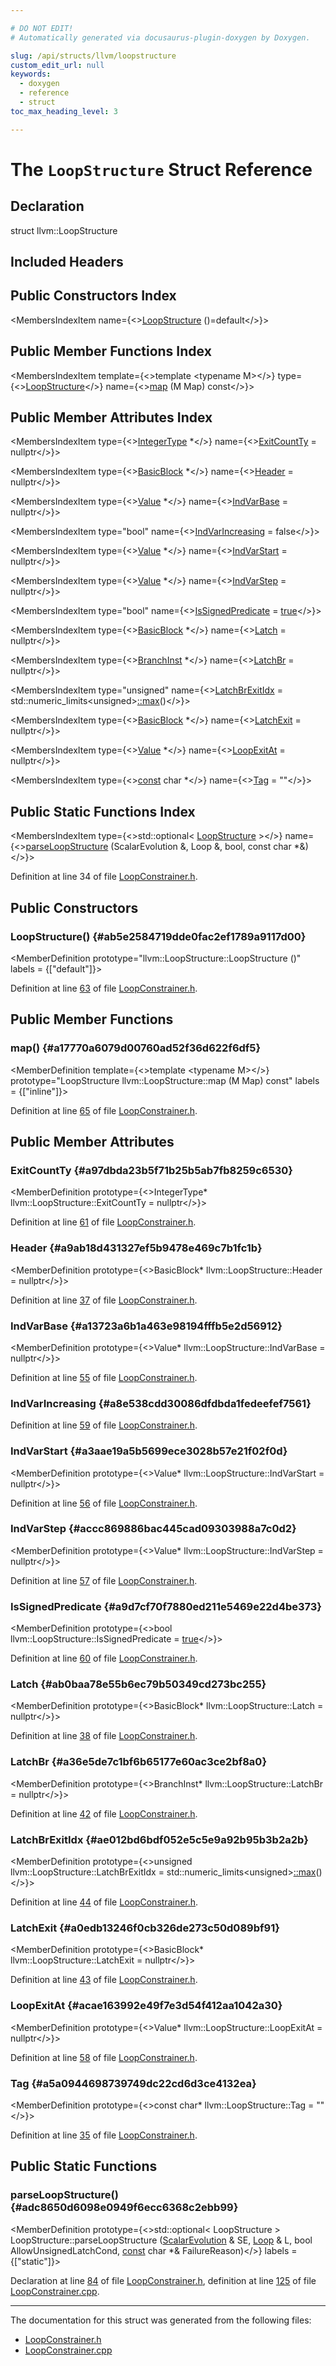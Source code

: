 ```yaml
---

# DO NOT EDIT!
# Automatically generated via docusaurus-plugin-doxygen by Doxygen.

slug: /api/structs/llvm/loopstructure
custom_edit_url: null
keywords:
  - doxygen
  - reference
  - struct
toc_max_heading_level: 3

---
```





# The `LoopStructure` Struct Reference

<DoxygenPage pluginConfig={pluginConfig}>



## Declaration

<CodeBlock>struct llvm::LoopStructure</CodeBlock>

## Included Headers

<IncludesList>
<IncludesListItem
  filePath="llvm/Transforms/Utils/LoopConstrainer.h"
  permalink="/docs/api/files/include/include/llvm/include/llvm/transforms/include/llvm/transforms/utils/loopconstrainer-h"
  isLocal="true" />
</IncludesList>

## Public Constructors Index

<MembersIndex>

<MembersIndexItem
  name={<><a href="#ab5e2584719dde0fac2ef1789a9117d00">LoopStructure</a> ()=default</>}>
</MembersIndexItem>

</MembersIndex>

## Public Member Functions Index

<MembersIndex>

<MembersIndexItem
  template={<>template &lt;typename M&gt;</>}
  type={<><a href="/docs/api/structs/llvm/loopstructure">LoopStructure</a></>}
  name={<><a href="#a17770a6079d00760ad52f36d622f6df5">map</a> (M Map) const</>}>
</MembersIndexItem>

</MembersIndex>

## Public Member Attributes Index

<MembersIndex>

<MembersIndexItem
  type={<><a href="/docs/api/classes/llvm/integertype">IntegerType</a> &#42;</>}
  name={<><a href="#a97dbda23b5f71b25b5ab7fb8259c6530">ExitCountTy</a> = nullptr</>}>
</MembersIndexItem>

<MembersIndexItem
  type={<><a href="/docs/api/classes/llvm/basicblock">BasicBlock</a> &#42;</>}
  name={<><a href="#a9ab18d431327ef5b9478e469c7b1fc1b">Header</a> = nullptr</>}>
</MembersIndexItem>

<MembersIndexItem
  type={<><a href="/docs/api/classes/llvm/value">Value</a> &#42;</>}
  name={<><a href="#a13723a6b1a463e98194fffb5e2d56912">IndVarBase</a> = nullptr</>}>
</MembersIndexItem>

<MembersIndexItem
  type="bool"
  name={<><a href="#a8e538cdd30086dfdbda1fedeefef7561">IndVarIncreasing</a> = false</>}>
</MembersIndexItem>

<MembersIndexItem
  type={<><a href="/docs/api/classes/llvm/value">Value</a> &#42;</>}
  name={<><a href="#a3aae19a5b5699ece3028b57e21f02f0d">IndVarStart</a> = nullptr</>}>
</MembersIndexItem>

<MembersIndexItem
  type={<><a href="/docs/api/classes/llvm/value">Value</a> &#42;</>}
  name={<><a href="#accc869886bac445cad09303988a7c0d2">IndVarStep</a> = nullptr</>}>
</MembersIndexItem>

<MembersIndexItem
  type="bool"
  name={<><a href="#a9d7cf70f7880ed211e5469e22d4be373">IsSignedPredicate</a> = <a href="/docs/api/files/lib/lib/analysis/basicaliasanalysis-cpp/#af6d5cafbdfc5313e65d990120021a3ec">true</a></>}>
</MembersIndexItem>

<MembersIndexItem
  type={<><a href="/docs/api/classes/llvm/basicblock">BasicBlock</a> &#42;</>}
  name={<><a href="#ab0baa78e55b6ec79b50349cd273bc255">Latch</a> = nullptr</>}>
</MembersIndexItem>

<MembersIndexItem
  type={<><a href="/docs/api/classes/llvm/branchinst">BranchInst</a> &#42;</>}
  name={<><a href="#a36e5de7c1bf6b65177e60ac3ce2bf8a0">LatchBr</a> = nullptr</>}>
</MembersIndexItem>

<MembersIndexItem
  type="unsigned"
  name={<><a href="#ae012bd6bdf052e5c5e9a92b95b3b2a2b">LatchBrExitIdx</a> = std::numeric&#95;limits&lt;unsigned&gt;<a href="/docs/api/namespaces/llvm/#a003389e30c9b0ec678f95bad1f3dbc4a">::max</a>()</>}>
</MembersIndexItem>

<MembersIndexItem
  type={<><a href="/docs/api/classes/llvm/basicblock">BasicBlock</a> &#42;</>}
  name={<><a href="#a0edb13246f0cb326de273c50d089bf91">LatchExit</a> = nullptr</>}>
</MembersIndexItem>

<MembersIndexItem
  type={<><a href="/docs/api/classes/llvm/value">Value</a> &#42;</>}
  name={<><a href="#acae163992e49f7e3d54f412aa1042a30">LoopExitAt</a> = nullptr</>}>
</MembersIndexItem>

<MembersIndexItem
  type={<><a href="/docs/api/files/lib/lib/target/lib/target/aarch64/aarch64promoteconstant-cpp/#a90f8350fecae261c25be85d38b451bff">const</a> char &#42;</>}
  name={<><a href="#a5a0944698739749dc22cd6d3ce4132ea">Tag</a> = &quot;&quot;</>}>
</MembersIndexItem>

</MembersIndex>

## Public Static Functions Index

<MembersIndex>

<MembersIndexItem
  type={<>std::optional&lt; <a href="/docs/api/structs/llvm/loopstructure">LoopStructure</a> &gt;</>}
  name={<><a href="#adc8650d6098e0949f6ecc6368c2ebb99">parseLoopStructure</a> (ScalarEvolution &amp;, Loop &amp;, bool, const char &#42;&amp;)</>}>
</MembersIndexItem>

</MembersIndex>


Definition at line 34 of file <a href="/docs/api/files/include/include/llvm/include/llvm/transforms/include/llvm/transforms/utils/loopconstrainer-h">LoopConstrainer.h</a>.

<SectionDefinition>

## Public Constructors

### LoopStructure() {#ab5e2584719dde0fac2ef1789a9117d00}

<MemberDefinition
  prototype="llvm::LoopStructure::LoopStructure ()"
  labels = {["default"]}>

Definition at line <a href="/docs/api/files/include/include/llvm/include/llvm/transforms/include/llvm/transforms/utils/loopconstrainer-h/#l00063">63</a> of file <a href="/docs/api/files/include/include/llvm/include/llvm/transforms/include/llvm/transforms/utils/loopconstrainer-h">LoopConstrainer.h</a>.
</MemberDefinition>

</SectionDefinition>

<SectionDefinition>

## Public Member Functions

### map() {#a17770a6079d00760ad52f36d622f6df5}

<MemberDefinition
  template={<>template &lt;typename M&gt;</>}
  prototype="LoopStructure llvm::LoopStructure::map (M Map) const"
  labels = {["inline"]}>

Definition at line <a href="/docs/api/files/include/include/llvm/include/llvm/transforms/include/llvm/transforms/utils/loopconstrainer-h/#l00065">65</a> of file <a href="/docs/api/files/include/include/llvm/include/llvm/transforms/include/llvm/transforms/utils/loopconstrainer-h">LoopConstrainer.h</a>.
</MemberDefinition>

</SectionDefinition>

<SectionDefinition>

## Public Member Attributes

### ExitCountTy {#a97dbda23b5f71b25b5ab7fb8259c6530}

<MemberDefinition
  prototype={<>IntegerType&#42; llvm::LoopStructure::ExitCountTy = nullptr</>}>

Definition at line <a href="/docs/api/files/include/include/llvm/include/llvm/transforms/include/llvm/transforms/utils/loopconstrainer-h/#l00061">61</a> of file <a href="/docs/api/files/include/include/llvm/include/llvm/transforms/include/llvm/transforms/utils/loopconstrainer-h">LoopConstrainer.h</a>.
</MemberDefinition>

### Header {#a9ab18d431327ef5b9478e469c7b1fc1b}

<MemberDefinition
  prototype={<>BasicBlock&#42; llvm::LoopStructure::Header = nullptr</>}>

Definition at line <a href="/docs/api/files/include/include/llvm/include/llvm/transforms/include/llvm/transforms/utils/loopconstrainer-h/#l00037">37</a> of file <a href="/docs/api/files/include/include/llvm/include/llvm/transforms/include/llvm/transforms/utils/loopconstrainer-h">LoopConstrainer.h</a>.
</MemberDefinition>

### IndVarBase {#a13723a6b1a463e98194fffb5e2d56912}

<MemberDefinition
  prototype={<>Value&#42; llvm::LoopStructure::IndVarBase = nullptr</>}>

Definition at line <a href="/docs/api/files/include/include/llvm/include/llvm/transforms/include/llvm/transforms/utils/loopconstrainer-h/#l00055">55</a> of file <a href="/docs/api/files/include/include/llvm/include/llvm/transforms/include/llvm/transforms/utils/loopconstrainer-h">LoopConstrainer.h</a>.
</MemberDefinition>

### IndVarIncreasing {#a8e538cdd30086dfdbda1fedeefef7561}

<MemberDefinition
  prototype="bool llvm::LoopStructure::IndVarIncreasing = false">

Definition at line <a href="/docs/api/files/include/include/llvm/include/llvm/transforms/include/llvm/transforms/utils/loopconstrainer-h/#l00059">59</a> of file <a href="/docs/api/files/include/include/llvm/include/llvm/transforms/include/llvm/transforms/utils/loopconstrainer-h">LoopConstrainer.h</a>.
</MemberDefinition>

### IndVarStart {#a3aae19a5b5699ece3028b57e21f02f0d}

<MemberDefinition
  prototype={<>Value&#42; llvm::LoopStructure::IndVarStart = nullptr</>}>

Definition at line <a href="/docs/api/files/include/include/llvm/include/llvm/transforms/include/llvm/transforms/utils/loopconstrainer-h/#l00056">56</a> of file <a href="/docs/api/files/include/include/llvm/include/llvm/transforms/include/llvm/transforms/utils/loopconstrainer-h">LoopConstrainer.h</a>.
</MemberDefinition>

### IndVarStep {#accc869886bac445cad09303988a7c0d2}

<MemberDefinition
  prototype={<>Value&#42; llvm::LoopStructure::IndVarStep = nullptr</>}>

Definition at line <a href="/docs/api/files/include/include/llvm/include/llvm/transforms/include/llvm/transforms/utils/loopconstrainer-h/#l00057">57</a> of file <a href="/docs/api/files/include/include/llvm/include/llvm/transforms/include/llvm/transforms/utils/loopconstrainer-h">LoopConstrainer.h</a>.
</MemberDefinition>

### IsSignedPredicate {#a9d7cf70f7880ed211e5469e22d4be373}

<MemberDefinition
  prototype={<>bool llvm::LoopStructure::IsSignedPredicate = <a href="/docs/api/files/lib/lib/analysis/basicaliasanalysis-cpp/#af6d5cafbdfc5313e65d990120021a3ec">true</a></>}>

Definition at line <a href="/docs/api/files/include/include/llvm/include/llvm/transforms/include/llvm/transforms/utils/loopconstrainer-h/#l00060">60</a> of file <a href="/docs/api/files/include/include/llvm/include/llvm/transforms/include/llvm/transforms/utils/loopconstrainer-h">LoopConstrainer.h</a>.
</MemberDefinition>

### Latch {#ab0baa78e55b6ec79b50349cd273bc255}

<MemberDefinition
  prototype={<>BasicBlock&#42; llvm::LoopStructure::Latch = nullptr</>}>

Definition at line <a href="/docs/api/files/include/include/llvm/include/llvm/transforms/include/llvm/transforms/utils/loopconstrainer-h/#l00038">38</a> of file <a href="/docs/api/files/include/include/llvm/include/llvm/transforms/include/llvm/transforms/utils/loopconstrainer-h">LoopConstrainer.h</a>.
</MemberDefinition>

### LatchBr {#a36e5de7c1bf6b65177e60ac3ce2bf8a0}

<MemberDefinition
  prototype={<>BranchInst&#42; llvm::LoopStructure::LatchBr = nullptr</>}>

Definition at line <a href="/docs/api/files/include/include/llvm/include/llvm/transforms/include/llvm/transforms/utils/loopconstrainer-h/#l00042">42</a> of file <a href="/docs/api/files/include/include/llvm/include/llvm/transforms/include/llvm/transforms/utils/loopconstrainer-h">LoopConstrainer.h</a>.
</MemberDefinition>

### LatchBrExitIdx {#ae012bd6bdf052e5c5e9a92b95b3b2a2b}

<MemberDefinition
  prototype={<>unsigned llvm::LoopStructure::LatchBrExitIdx = std::numeric&#95;limits&lt;unsigned&gt;<a href="/docs/api/namespaces/llvm/#a003389e30c9b0ec678f95bad1f3dbc4a">::max</a>()</>}>

Definition at line <a href="/docs/api/files/include/include/llvm/include/llvm/transforms/include/llvm/transforms/utils/loopconstrainer-h/#l00044">44</a> of file <a href="/docs/api/files/include/include/llvm/include/llvm/transforms/include/llvm/transforms/utils/loopconstrainer-h">LoopConstrainer.h</a>.
</MemberDefinition>

### LatchExit {#a0edb13246f0cb326de273c50d089bf91}

<MemberDefinition
  prototype={<>BasicBlock&#42; llvm::LoopStructure::LatchExit = nullptr</>}>

Definition at line <a href="/docs/api/files/include/include/llvm/include/llvm/transforms/include/llvm/transforms/utils/loopconstrainer-h/#l00043">43</a> of file <a href="/docs/api/files/include/include/llvm/include/llvm/transforms/include/llvm/transforms/utils/loopconstrainer-h">LoopConstrainer.h</a>.
</MemberDefinition>

### LoopExitAt {#acae163992e49f7e3d54f412aa1042a30}

<MemberDefinition
  prototype={<>Value&#42; llvm::LoopStructure::LoopExitAt = nullptr</>}>

Definition at line <a href="/docs/api/files/include/include/llvm/include/llvm/transforms/include/llvm/transforms/utils/loopconstrainer-h/#l00058">58</a> of file <a href="/docs/api/files/include/include/llvm/include/llvm/transforms/include/llvm/transforms/utils/loopconstrainer-h">LoopConstrainer.h</a>.
</MemberDefinition>

### Tag {#a5a0944698739749dc22cd6d3ce4132ea}

<MemberDefinition
  prototype={<>const char&#42; llvm::LoopStructure::Tag = &quot;&quot;</>}>

Definition at line <a href="/docs/api/files/include/include/llvm/include/llvm/transforms/include/llvm/transforms/utils/loopconstrainer-h/#l00035">35</a> of file <a href="/docs/api/files/include/include/llvm/include/llvm/transforms/include/llvm/transforms/utils/loopconstrainer-h">LoopConstrainer.h</a>.
</MemberDefinition>

</SectionDefinition>

<SectionDefinition>

## Public Static Functions

### parseLoopStructure() {#adc8650d6098e0949f6ecc6368c2ebb99}

<MemberDefinition
  prototype={<>std::optional&lt; LoopStructure &gt; LoopStructure::parseLoopStructure (<a href="/docs/api/classes/llvm/scalarevolution">ScalarEvolution</a> &amp; SE, <a href="/docs/api/classes/llvm/loop">Loop</a> &amp; L, bool AllowUnsignedLatchCond, <a href="/docs/api/files/lib/lib/target/lib/target/aarch64/aarch64promoteconstant-cpp/#a90f8350fecae261c25be85d38b451bff">const</a> char &#42;&amp; FailureReason)</>}
  labels = {["static"]}>

Declaration at line <a href="/docs/api/files/include/include/llvm/include/llvm/transforms/include/llvm/transforms/utils/loopconstrainer-h/#l00084">84</a> of file <a href="/docs/api/files/include/include/llvm/include/llvm/transforms/include/llvm/transforms/utils/loopconstrainer-h">LoopConstrainer.h</a>, definition at line <a href="/docs/api/files/lib/lib/transforms/lib/transforms/utils/loopconstrainer-cpp/#l00125">125</a> of file <a href="/docs/api/files/lib/lib/transforms/lib/transforms/utils/loopconstrainer-cpp">LoopConstrainer.cpp</a>.
</MemberDefinition>

</SectionDefinition>

<hr/>

The documentation for this struct was generated from the following files:

<ul>
<li><a href="/docs/api/files/include/include/llvm/include/llvm/transforms/include/llvm/transforms/utils/loopconstrainer-h">LoopConstrainer.h</a></li>
<li><a href="/docs/api/files/lib/lib/transforms/lib/transforms/utils/loopconstrainer-cpp">LoopConstrainer.cpp</a></li>
</ul>

</DoxygenPage>

